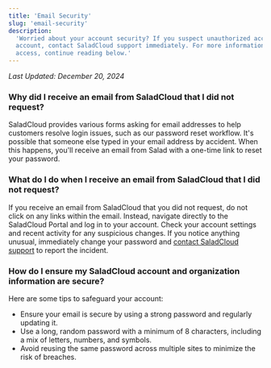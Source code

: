 ```yaml
---
title: 'Email Security'
slug: 'email-security'
description:
  'Worried about your account security? If you suspect unauthorized access or attempts to access your SaladCloud
  account, contact SaladCloud support immediately. For more information on how unauthorized parties might try to gain
  access, continue reading below.'
---
```


_Last Updated: December 20, 2024_

### Why did I receive an email from SaladCloud that I did not request?

SaladCloud provides various forms asking for email addresses to help customers resolve login issues, such as our
password reset workflow. It's possible that someone else typed in your email address by accident. When this happens,
you'll receive an email from Salad with a one-time link to reset your password.

### What do I do when I receive an email from SaladCloud that I did not request?

If you receive an email from SaladCloud that you did not request, do not click on any links within the email. Instead,
navigate directly to the SaladCloud Portal and log in to your account. Check your account settings and recent activity
for any suspicious changes. If you notice anything unusual, immediately change your password and
[contact SaladCloud support](mailto:cloud@salad.com) to report the incident.

### How do I ensure my SaladCloud account and organization information are secure?

Here are some tips to safeguard your account:

- Ensure your email is secure by using a strong password and regularly updating it.
- Use a long, random password with a minimum of 8 characters, including a mix of letters, numbers, and symbols.
- Avoid reusing the same password across multiple sites to minimize the risk of breaches.
